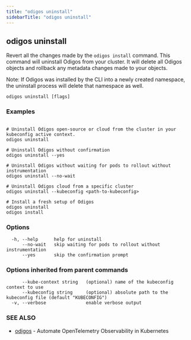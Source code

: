 ```yaml
---
title: "odigos uninstall"
sidebarTitle: "odigos uninstall"
---
```

## odigos uninstall

Revert all the changes made by the `odigos install` command.
This command will uninstall Odigos from your cluster. It will delete all Odigos objects
and rollback any metadata changes made to your objects.

Note: If Odigos was installed by the CLI into a newly created namespace, the uninstall process will delete that namespace as well.
```
odigos uninstall [flags]
```

### Examples

```

# Uninstall Odigos open-source or cloud from the cluster in your kubeconfig active context.
odigos uninstall

# Uninstall Odigos without confirmation
odigos uninstall --yes

# Uninstall Odigos without waiting for pods to rollout without instrumentation
odigos uninstall --no-wait

# Uninstall Odigos cloud from a specific cluster
odigos uninstall --kubeconfig <path-to-kubeconfig>

# Install a fresh setup of Odigos
odigos uninstall
odigos install

```

### Options

```
  -h, --help      help for uninstall
      --no-wait   skip waiting for pods to rollout without instrumentation
      --yes       skip the confirmation prompt
```

### Options inherited from parent commands

```
      --kube-context string   (optional) name of the kubeconfig context to use
      --kubeconfig string     (optional) absolute path to the kubeconfig file (default "KUBECONFIG")
  -v, --verbose               enable verbose output
```

### SEE ALSO

* [odigos](/cli/odigos)	 - Automate OpenTelemetry Observability in Kubernetes